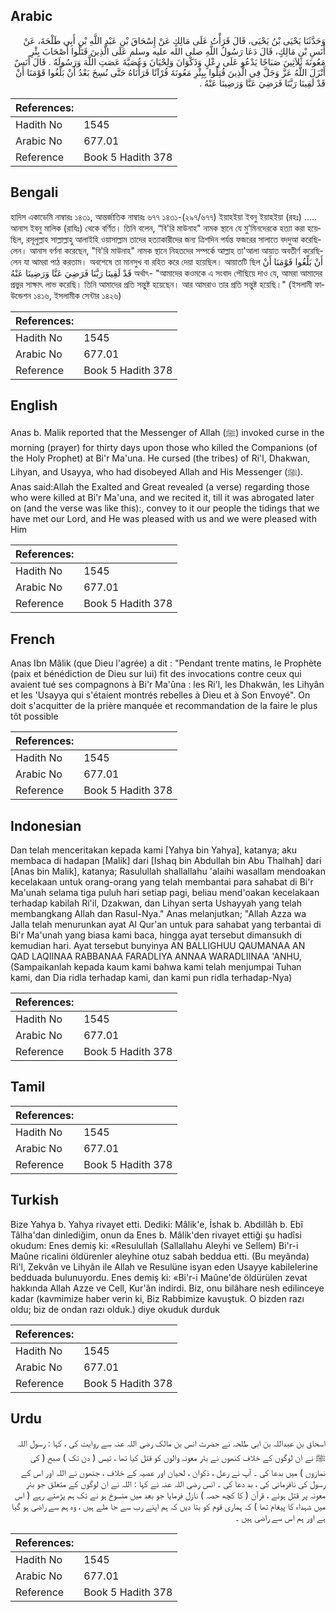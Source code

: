 ## Arabic


<div dir="rtl" lang="ar" style={{fontSize:'larger',backgroundColor:'#f8f9fa',padding:20}}>
وَحَدَّثَنَا يَحْيَى بْنُ يَحْيَى، قَالَ قَرَأْتُ عَلَى مَالِكٍ عَنْ إِسْحَاقَ بْنِ عَبْدِ اللَّهِ بْنِ أَبِي طَلْحَةَ، عَنْ أَنَسِ بْنِ مَالِكٍ، قَالَ دَعَا رَسُولُ اللَّهِ صلى الله عليه وسلم عَلَى الَّذِينَ قَتَلُوا أَصْحَابَ بِئْرِ مَعُونَةَ ثَلاَثِينَ صَبَاحًا يَدْعُو عَلَى رِعْلٍ وَذَكْوَانَ وَلِحْيَانَ وَعُصَيَّةَ عَصَتِ اللَّهَ وَرَسُولَهُ ‏.‏ قَالَ أَنَسٌ أَنْزَلَ اللَّهُ عَزَّ وَجَلَّ فِي الَّذِينَ قُتِلُوا بِبِئْرِ مَعُونَةَ قُرْآنًا قَرَأْنَاهُ حَتَّى نُسِخَ بَعْدُ أَنْ بَلِّغُوا قَوْمَنَا أَنْ قَدْ لَقِينَا رَبَّنَا فَرَضِيَ عَنَّا وَرَضِينَا عَنْهُ ‏.‏
</div>
<div style={{backgroundColor:'#f8f9fa',padding:20, marginBottom: 10}}><table> <thead> <tr> <th>References:</th> <th></th> </tr> </thead> <tbody><tr><td>Hadith No</td><td>1545</td></tr><tr><td>Arabic No</td><td>677.01</td></tr><tr><td>Reference</td><td>Book 5 Hadith 378</td></tr></tbody></table></div>

## Bengali


<div dir="ltr" lang="bn" style={{fontSize:'larger',backgroundColor:'#f8f9fa',padding:20}}>
হাদিস একাডেমি নাম্বারঃ ১৪৩১, আন্তর্জাতিক নাম্বারঃ ৬৭৭ ১৪৩১-(২৯৭/৬৭৭) ইয়াহইয়া ইবনু ইয়াহইয়া (রহঃ) ..... আনাস ইবনু মালিক (রাযিঃ) থেকে বর্ণিত। তিনি বলেন, “বি'রি মাউনাহ" নামক স্থানে যে মু’মিনদেরকে হত্যা করা হয়েছিল, রসূলুল্লাহ সাল্লাল্লাহু আলাইহি ওয়াসাল্লাম তাদের হত্যাকারীদের জন্য ত্রিশদিন পর্যন্ত ফজরের সালাতে বদদুআ করেছিলেন। আনাস বর্ণনা করেছেন, "বি'রি মাউনাহ" নামক স্থানে নিহতদের সম্পর্কে আল্লাহ তা'আলা আয়াত অবতীর্ণ করেছিলেন যা আমরা পাঠ করতাম। অবশেষে তা মানসুখ বা রহিত করে দেয়া হয়েছিল। আয়াতটি ছিল أَنْ بَلِّغُوا قَوْمَنَا أَنْ قَدْ لَقِينَا رَبَّنَا فَرَضِيَ عَنَّا وَرَضِينَا عَنْهُ অর্থাৎ- "আমাদের কওমকে এ সংবাদ পৌছিয়ে দাও যে, আমরা আমাদের প্রভুর সাক্ষাৎ লাভ করেছি। তিনি আমাদের প্রতি সন্তুষ্ট হয়েছেন। আর আমরাও তার প্রতি সন্তুষ্ট হয়েছি।" (ইসলামী ফাউন্ডেশন ১৪১৬, ইসলামীক সেন্টার ১৪২৬)
</div>
<div style={{backgroundColor:'#f8f9fa',padding:20, marginBottom: 10}}><table> <thead> <tr> <th>References:</th> <th></th> </tr> </thead> <tbody><tr><td>Hadith No</td><td>1545</td></tr><tr><td>Arabic No</td><td>677.01</td></tr><tr><td>Reference</td><td>Book 5 Hadith 378</td></tr></tbody></table></div>

## English


<div dir="ltr" lang="en" style={{fontSize:'larger',backgroundColor:'#f8f9fa',padding:20}}>
Anas b. Malik reported that the Messenger of Allah (ﷺ) invoked curse in the morning (prayer) for thirty days upon those who killed the Companions (of the Holy Prophet) at Bi'r Ma'una. He cursed (the tribes) of Ri'l, Dhakwan, Lihyan, and Usayya, who had disobeyed Allah and His Messenger (ﷺ). Anas said:Allah the Exalted and Great revealed (a verse) regarding those who were killed at Bi'r Ma'una, and we recited it, till it was abrogated later on (and the verse was like this):, convey to it our people the tidings that we have met our Lord, and He was pleased with us and we were pleased with Him
</div>
<div style={{backgroundColor:'#f8f9fa',padding:20, marginBottom: 10}}><table> <thead> <tr> <th>References:</th> <th></th> </tr> </thead> <tbody><tr><td>Hadith No</td><td>1545</td></tr><tr><td>Arabic No</td><td>677.01</td></tr><tr><td>Reference</td><td>Book 5 Hadith 378</td></tr></tbody></table></div>

## French


<div dir="ltr" lang="fr" style={{fontSize:'larger',backgroundColor:'#f8f9fa',padding:20}}>
Anas Ibn Mâlik (que Dieu l'agrée) a dit : "Pendant trente matins, le Prophète (paix et bénédiction de Dieu sur lui) fit des invocations contre ceux qui avaient tué ses compagnons à Bi'r Ma'ûna : les Ri'l, les Dhakwân, les Lihyân et les 'Usayya qui s'étaient montrés rebelles à Dieu et à Son Envoyé". On doit s'acquitter de la prière manquée et recommandation de la faire le plus tôt possible
</div>
<div style={{backgroundColor:'#f8f9fa',padding:20, marginBottom: 10}}><table> <thead> <tr> <th>References:</th> <th></th> </tr> </thead> <tbody><tr><td>Hadith No</td><td>1545</td></tr><tr><td>Arabic No</td><td>677.01</td></tr><tr><td>Reference</td><td>Book 5 Hadith 378</td></tr></tbody></table></div>

## Indonesian


<div dir="ltr" lang="id" style={{fontSize:'larger',backgroundColor:'#f8f9fa',padding:20}}>
Dan telah menceritakan kepada kami [Yahya bin Yahya], katanya; aku membaca di hadapan [Malik] dari [Ishaq bin Abdullah bin Abu Thalhah] dari [Anas bin Malik], katanya; Rasulullah shallallahu 'alaihi wasallam mendoakan kecelakaan untuk orang-orang yang telah membantai para sahabat di Bi'r Ma'unah selama tiga puluh hari setiap pagi, beliau mend'oakan kecelakaan terhadap kabilah Ri'il, Dzakwan, dan Lihyan serta Ushayyah yang telah membangkang Allah dan Rasul-Nya." Anas melanjutkan; "Allah Azza wa Jalla telah menurunkan ayat Al Qur'an untuk para sahabat yang terbantai di Bi'r Ma'unah yang biasa kami baca, hingga ayat tersebut dimansukh di kemudian hari. Ayat tersebut bunyinya AN BALLIGHUU QAUMANAA AN QAD LAQIINAA RABBANAA FARADLIYA ANNAA WARADLIINAA 'ANHU, (Sampaikanlah kepada kaum kami bahwa kami telah menjumpai Tuhan kami, dan Dia ridla terhadap kami, dan kami pun ridla terhadap-Nya)
</div>
<div style={{backgroundColor:'#f8f9fa',padding:20, marginBottom: 10}}><table> <thead> <tr> <th>References:</th> <th></th> </tr> </thead> <tbody><tr><td>Hadith No</td><td>1545</td></tr><tr><td>Arabic No</td><td>677.01</td></tr><tr><td>Reference</td><td>Book 5 Hadith 378</td></tr></tbody></table></div>

## Tamil


<div dir="ltr" lang="ta" style={{fontSize:'larger',backgroundColor:'#f8f9fa',padding:20}}>

</div>
<div style={{backgroundColor:'#f8f9fa',padding:20, marginBottom: 10}}><table> <thead> <tr> <th>References:</th> <th></th> </tr> </thead> <tbody><tr><td>Hadith No</td><td>1545</td></tr><tr><td>Arabic No</td><td>677.01</td></tr><tr><td>Reference</td><td>Book 5 Hadith 378</td></tr></tbody></table></div>

## Turkish


<div dir="ltr" lang="tr" style={{fontSize:'larger',backgroundColor:'#f8f9fa',padding:20}}>
Bize Yahya b. Yahya rivayet etti. Dediki: Mâlik'e, İshak b. Abdillâh b. Ebî Tâlha'dan dinlediğim, onun da Enes b. Mâlik'den rivayet ettiği şu hadîsi okudum: Enes demiş ki: «Resulullah (Sallallahu Aleyhi ve Sellem) Bi'r-i Maûne ricalini öldürenler aleyhine otuz sabah bed­dua etti. (Bu meyânda) Ri'l, Zekvân ve Lihyân ile Allah ve Resulüne isyan eden Usayye kabilelerine bedduada bulunuyordu. Enes demiş ki: «Bi'r-i Maûne'de öldürülen zevat hakkında Allah Azze ve Cell, Kur'ân indirdi. Biz, onu bilâhare nesh edilinceye kadar (kavmimize haber verin ki, Biz Rabbimize kavuştuk. O bizden razı oldu; biz de ondan razı olduk.) diye okuduk durduk
</div>
<div style={{backgroundColor:'#f8f9fa',padding:20, marginBottom: 10}}><table> <thead> <tr> <th>References:</th> <th></th> </tr> </thead> <tbody><tr><td>Hadith No</td><td>1545</td></tr><tr><td>Arabic No</td><td>677.01</td></tr><tr><td>Reference</td><td>Book 5 Hadith 378</td></tr></tbody></table></div>

## Urdu


<div dir="rtl" lang="ur" style={{fontSize:'larger',backgroundColor:'#f8f9fa',padding:20}}>
اسحاق بن عبداللہ بن ابی طلحہ نے حضرت انس بن مالک رضی اللہ عنہ سے روایت کی ، کہا : رسول اللہ ﷺ نے ان لوگوں کے خلاف کنھوں نے بئر معونہ والوں کو قتل کیا تھا ، تیس ( دن تک ) صبح ( کی نمازوں ) میں بدعا کی ۔ آپ نے رعل ، ذکوان ، لحیان اور عصیہ کے خلاف ، جنھوں نے اللہ اور اس کے رسول کی نافرمانی کی ، بد دعا کی ۔ انس رضی اللہ عنہ نے کہا : اللہ نے ان لوگوں کے متعلق جو بئر معونہ پر قتل ہوئے ، قرآن ( کا کچھ حصہ ) نازل فرمایا جو بعد میں منسوخ ہو نے تک ہم پڑھتے رہے ( اس میں شہداء کا پیغام تھا ) کہ ہماری قوم کو بتا دیں کہ ہم اپنے رب سے جا ملے ہیں ، وہ ہم سے راضی ہو گیا ہے اور ہم اس سے راضی ہیں ۔
</div>
<div style={{backgroundColor:'#f8f9fa',padding:20, marginBottom: 10}}><table> <thead> <tr> <th>References:</th> <th></th> </tr> </thead> <tbody><tr><td>Hadith No</td><td>1545</td></tr><tr><td>Arabic No</td><td>677.01</td></tr><tr><td>Reference</td><td>Book 5 Hadith 378</td></tr></tbody></table></div>